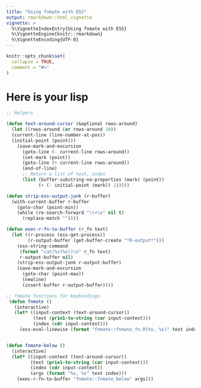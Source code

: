 ```yaml
---
title: "Using fnmate with ESS"
output: rmarkdown::html_vignette
vignette: >
  %\VignetteIndexEntry{Using fnmate with ESS}
  %\VignetteEngine{knitr::rmarkdown}
  %\VignetteEncoding{UTF-8}
---
```


```r
knitr::opts_chunk$set(
  collapse = TRUE,
  comment = "#>"
)
```

# Here is your lisp

```lisp
;; Helpers

(defun text-around-cursor (&optional rows-around)
  (let ((rows-around (or rows-around 10))
  (current-line (line-number-at-pos))
  (initial-point (point)))
    (save-mark-and-excursion
      (goto-line (- current-line rows-around))
      (set-mark (point))
      (goto-line (+ current-line rows-around))
      (end-of-line)
      ;; Return a list of text, index
      (list (buffer-substring-no-properties (mark) (point))
            (+ (- initial-point (mark)) 1)))))

(defun strip-ess-output-junk (r-buffer)
  (with-current-buffer r-buffer
    (goto-char (point-min))
    (while (re-search-forward "\\+\s" nil t)
      (replace-match ""))))

(defun exec-r-fn-to-buffer (r_fn text)
  (let ((r-process (ess-get-process))
        (r-output-buffer (get-buffer-create "*R-output*")))
    (ess-string-command
     (format "cat(%s(%s))\n" r_fn text)
     r-output-buffer nil)
    (strip-ess-output-junk r-output-buffer)
    (save-mark-and-excursion
      (goto-char (point-max))
      (newline)
      (insert-buffer r-output-buffer))))

;; fnmate functions for keybindings
 (defun fnmate ()
   (interactive)
   (let* ((input-context (text-around-cursor))
          (text (prin1-to-string (car input-context)))
          (index (cdr input-context)))
     (ess-eval-linewise (format "fnmate::fnmate_fn.R(%s, %s)" text index))))


(defun fnmate-below ()
  (interactive)
  (let* ((input-context (text-around-cursor))
         (text (prin1-to-string (car input-context)))
         (index (cdr input-context))
         (args (format "%s, %s" text index)))
    (exec-r-fn-to-buffer "fnmate::fnmate_below" args)))

```
